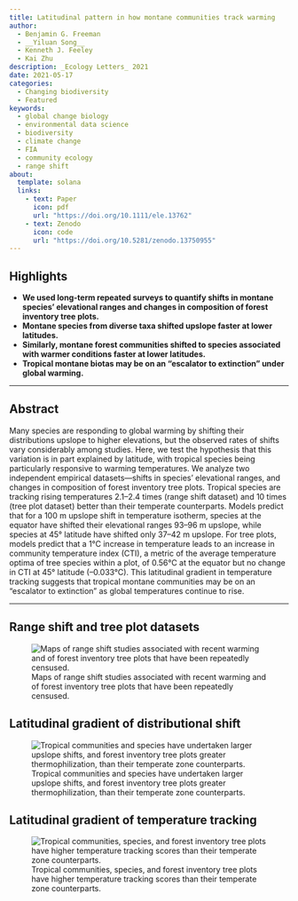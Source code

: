 ```yaml
---
title: Latitudinal pattern in how montane communities track warming
author: 
  - Benjamin G. Freeman
  - __Yiluan Song__
  - Kenneth J. Feeley
  - Kai Zhu
description: _Ecology Letters_ 2021
date: 2021-05-17
categories: 
  - Changing biodiversity
  - Featured
keywords:
  - global change biology
  - environmental data science
  - biodiversity
  - climate change
  - FIA
  - community ecology
  - range shift
about:
  template: solana
  links:
    - text: Paper
      icon: pdf
      url: "https://doi.org/10.1111/ele.13762"
    - text: Zenodo
      icon: code
      url: "https://doi.org/10.5281/zenodo.13750955"
---
```


## Highlights

-   **We used long-term repeated surveys to quantify shifts in montane species' elevational ranges and changes in composition of forest inventory tree plots.**
-   **Montane species from diverse taxa shifted upslope faster at lower latitudes.**
-   **Similarly, montane forest communities shifted to species associated with warmer conditions faster at lower latitudes.**
-   **Tropical montane biotas may be on an "escalator to extinction" under global warming.**

------------------------------------------------------------------------

## Abstract

Many species are responding to global warming by shifting their distributions upslope to higher elevations, but the observed rates of shifts vary considerably among studies. Here, we test the hypothesis that this variation is in part explained by latitude, with tropical species being particularly responsive to warming temperatures. We analyze two independent empirical datasets—shifts in species’ elevational ranges, and changes in composition of forest inventory tree plots. Tropical species are tracking rising temperatures 2.1–2.4 times (range shift dataset) and 10 times (tree plot dataset) better than their temperate counterparts. Models predict that for a 100 m upslope shift in temperature isotherm, species at the equator have shifted their elevational ranges 93–96 m upslope, while species at 45° latitude have shifted only 37–42 m upslope. For tree plots, models predict that a 1°C increase in temperature leads to an increase in community temperature index (CTI), a metric of the average temperature optima of tree species within a plot, of 0.56°C at the equator but no change in CTI at 45° latitude (–0.033°C). This latitudinal gradient in temperature tracking suggests that tropical montane communities may be on an “escalator to extinction” as global temperatures continue to rise.

------------------------------------------------------------------------

## Range shift and tree plot datasets

![Maps of range shift studies associated with recent warming and of forest inventory tree plots that have been repeatedly censused.](1.jpg)

## Latitudinal gradient of distributional shift

![Tropical communities and species have undertaken larger upslope shifts, and forest inventory tree plots greater thermophilization, than their temperate zone counterparts.](2.jpg)

## Latitudinal gradient of temperature tracking

![Tropical communities, species, and forest inventory tree plots have higher temperature tracking scores than their temperate zone counterparts.](3.jpg)
